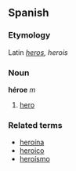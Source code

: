 ==Spanish==
===Etymology===
Latin ''[[heros]], herois''
===Noun===
'''héroe''' ''m''

# [[hero]]

===Related terms===
*[[heroína]]
*[[heroico]]
*[[heroísmo]]
